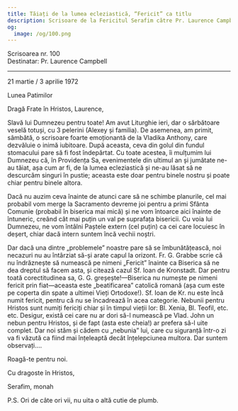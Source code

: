 ```yaml
---
title: Tăiați de la lumea ecleziastică, “Fericit” ca titlu
description: Scrisoare de la Fericitul Serafim către Pr. Laurence Campbell.
og:
  image: /og/100.png
---
```


<div style={{textAlign:'right', fontFamily:'monospace'}}>Scrisoarea nr. 100</div>
<div style={{textAlign:'left', fontFamily:'monospace'}}>Destinatar: Pr. Laurence Campbell</div>

---

21 martie / 3 aprilie 1972

Lunea Patimilor

Dragă Frate în Hristos, Laurence,

Slavă lui Dumnezeu pentru toate! Am avut Liturghie ieri, dar o sărbătoare veselă totuși, cu 3 pelerini (Alexey și familia). De asemenea, am primit, sâmbătă, o scrisoare foarte emoționantă de la Vladika Anthony, care dezvăluie o inimă iubitoare. După aceasta, ceva din golul din fundul stomacului pare să fi fost îndepărtat. Cu toate acestea, îi mulțumim lui Dumnezeu că, în Providența Sa, evenimentele din ultimul an și jumătate ne-au tăiat, așa cum ar fi, de la lumea ecleziastică și ne-au lăsat să ne descurcăm singuri în pustie; aceasta este doar pentru binele nostru și poate chiar pentru binele altora.

Dacă nu auzim ceva înainte de atunci care să ne schimbe planurile, cel mai probabil vom merge la Sacramento devreme joi pentru a primi Sfânta Comunie (probabil în biserica mai mică) și ne vom întoarce aici înainte de întuneric, creând cât mai puțin un val pe suprafața bisericii. Cu voia lui Dumnezeu, ne vom întâlni Paștele extern (cel puțin) ca cei care locuiesc în deșert, chiar dacă intern suntem încă vechii noștri.

Dar dacă una dintre „problemele” noastre pare să se îmbunătățească, noi necazuri nu au întârziat să-și arate capul la orizont. Fr. G. Grabbe scrie că nu îndrăznește să numească pe nimeni „Fericit” înainte ca Biserica să ne dea dreptul să facem asta, și citează cazul Sf. Ioan de Kronstadt. Dar pentru toată corectitudinea sa, G. G. greșește!—Biserica nu numește pe nimeni fericit prin fiat—aceasta este „beatificarea” catolică romană (așa cum este pe coperta din spate a ultimei Vieți Ortodoxe!). Sf. Ioan de Kr. nu este încă numit fericit, pentru că nu se încadrează în acea categorie. Nebunii pentru Hristos sunt numiți fericiți chiar și în timpul vieții lor: Bl. Xenia, Bl. Teofil, etc. etc. Desigur, există cei care nu ar dori să-l numească pe Vlad. John un nebun pentru Hristos, și de fapt (asta este cheia!) ar prefera să-l uite complet. Dar noi stăm și cădem cu „nebunia” lui, care cu siguranță într-o zi va fi văzută ca fiind mai înțeleaptă decât înțelepciunea multora. Dar suntem observați….

Roagă-te pentru noi.

Cu dragoste în Hristos,

Serafim, monah

P.S. Ori de câte ori vii, nu uita o altă cutie de plumb.
